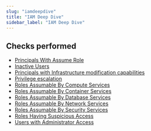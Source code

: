 ```yaml
---
slug: "iamdeepdive"
title: "IAM Deep Dive"
sidebar_label: "IAM Deep Dive"
---
```


## Checks performed

- [Principals With Assume Role](azureiamdeepdive/rules/azure_assume_role)
- [Inactive Users](azureiamdeepdive/rules/azure_inactive_users)
- [Principals with Infrastructure modification capabilities](azureiamdeepdive/rules/azure_infrastructure_modification)
- [Privilege escalation](azureiamdeepdive/rules/azure_privilege_escalation)
- [Roles Assumable By Compute Services](azureiamdeepdive/rules/azure_roles_assumable_by_compute_services)
- [Roles Assumable By Container Services](azureiamdeepdive/rules/azure_roles_assumable_by_container_services)
- [Roles Assumable By Database Services](azureiamdeepdive/rules/azure_roles_assumable_by_database_services)
- [Roles Assumable By Network Services](azureiamdeepdive/rules/azure_roles_assumable_by_network_services)
- [Roles Assumable By Security Services](azureiamdeepdive/rules/azure_roles_assumable_by_security_services)
- [Roles Having Suspicious Access](azureiamdeepdive/rules/azure_suspicious_access_to_data)
- [Users with Administrator Access](azureiamdeepdive/rules/azure_users_with_admin_access)